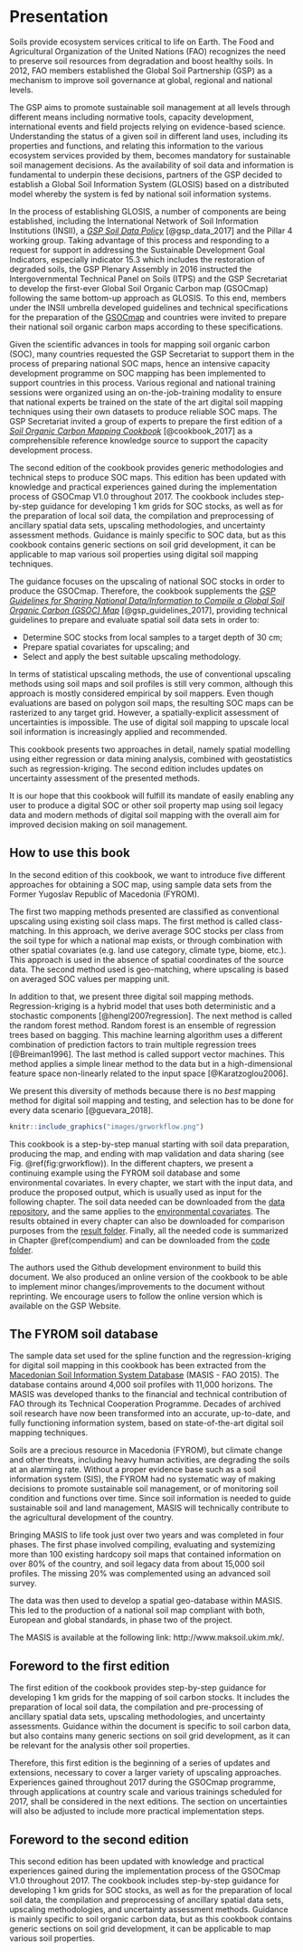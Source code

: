 \mainmatter
\pagestyle{fancy}

# Presentation

Soils provide ecosystem services critical to life on Earth. The Food and Agricultural Organization of the United Nations (FAO) recognizes the need to preserve soil resources from degradation and boost healthy soils. In 2012, FAO members established the Global Soil Partnership (GSP) as a mechanism to improve soil governance at global, regional and national levels.

The GSP aims to promote sustainable soil management at all levels through different means including normative tools, capacity development, international events and field projects relying on evidence-based science. Understanding the status of a given soil in different land uses, including its properties and functions, and relating this information to the various ecosystem services provided by them, becomes mandatory for sustainable soil management decisions. As the availability of soil data and information is fundamental to underpin these decisions, partners of the GSP decided to establish a Global Soil Information System (GLOSIS) based on a distributed model whereby the system is fed by national soil information systems.

In the process of establishing GLOSIS, a number of components are being established, including the International Network of Soil Information Institutions (INSII), a [*GSP Soil Data Policy*](http://www.fao.org/3/a-bs975e.pdf) [@gsp_data_2017] and the Pillar 4 working group. Taking advantage of this process and responding to a request for support in addressing the Sustainable Development Goal Indicators, especially indicator 15.3 which includes the restoration of degraded soils, the GSP Plenary Assembly in 2016 instructed the Intergovernmental Technical Panel on Soils (ITPS) and the GSP Secretariat to develop the first-ever Global Soil Organic Carbon map (GSOCmap) following the same bottom-up approach as GLOSIS. To this end, members under the INSII umbrella developed guidelines and technical specifications for the preparation of the [GSOCmap](http://www.fao.org/3/a-bp164e.pdf) and countries were invited to prepare their national soil organic carbon maps according to these specifications.

Given the scientific advances in tools for mapping soil organic carbon (SOC), many countries requested the GSP Secretariat to support them in the process of preparing national SOC maps, hence an intensive capacity development programme on SOC mapping has been implemented to support countries in this process. Various regional and national training sessions were organized using an on-the-job-training modality to ensure that national experts be trained on the state of the art digital soil mapping techniques using their own datasets to produce reliable SOC maps. The GSP Secretariat invited a group of experts to prepare the first edition of a [*Soil Organic Carbon Mapping Cookbook*](http://www.fao.org/3/a-bs901e.pdf) [@cookbook_2017] as a comprehensible reference knowledge source to support the capacity development process.

The second edition of the cookbook provides generic methodologies and technical steps to produce SOC maps. This edition has been updated with knowledge and practical experiences gained during the implementation process of GSOCmap V1.0 throughout 2017. The cookbook includes step-by-step guidance for developing 1 km grids for SOC stocks, as well as for the preparation of local soil data, the compilation and preprocessing of ancillary spatial data sets, upscaling methodologies, and uncertainty assessment methods. Guidance is mainly specific to SOC data, but as this cookbook contains generic sections on soil grid development, it can be applicable to map various soil properties using digital soil mapping techniques.

The guidance focuses on the upscaling of national SOC stocks in order to produce the GSOCmap. Therefore, the cookbook supplements the [*GSP Guidelines for Sharing National Data/Information to Compile a Global Soil Organic Carbon (GSOC) Map*](http://www.fao.org/3/a-bp164e.pdf) [@gsp_guidelines_2017], providing technical guidelines to prepare and evaluate spatial soil data sets in order to:

* Determine SOC stocks from local samples to a target depth of 30 cm;
* Prepare spatial covariates \index{Environmental covariates} for upscaling; and
* Select and apply the best suitable upscaling methodology.

In terms of statistical upscaling methods, the use of conventional upscaling methods using soil maps and soil profiles is still very common, although this approach is mostly considered empirical by soil mappers. Even though evaluations are based on polygon soil maps, the resulting SOC maps can be rasterized to any target grid. However, a spatially-explicit assessment of uncertainties is impossible. The use of digital soil mapping to upscale local soil information is increasingly applied and recommended.

This cookbook presents two approaches in detail, namely spatial modelling using either regression or data mining analysis, combined with geostatistics such as regression-kriging. The second edition includes updates on uncertainty assessment of the presented methods.

It is our hope that this cookbook will fulfill its mandate of easily enabling any user to produce a digital SOC or other soil property map using soil legacy data and modern methods of digital soil mapping with the overall aim for improved decision making on soil management.

## 	How to use this book

In the second edition of this cookbook, we want to introduce five different approaches for obtaining a SOC map, using sample data sets from the Former Yugoslav Republic of Macedonia (FYROM).

The first two mapping methods presented are classified as conventional upscaling using existing soil class maps. The first method is called class-matching. In this approach, we derive average SOC stocks per class from the soil type for which a national map exists, or through combination with other spatial covariates (e.g. land use category, climate type, biome, etc.). This approach is used in the absence of spatial coordinates of the source data. The second method used is geo-matching, where upscaling is based on averaged SOC values per mapping unit.

In addition to that, we present three digital soil mapping methods. Regression-kriging is a hybrid model that uses both deterministic and a stochastic components [@hengl2007regression]. The next method is called the random forest method. Random forest is an ensemble of regression trees based on bagging. This machine learning algorithm uses a different combination of prediction factors to train multiple regression trees [@Breiman1996]. The last method is called support vector machines. This method applies a simple linear method to the data but in a high-dimensional feature space non-linearly related to the input space [@Karatzoglou2006].

We present this diversity of methods because there is no *best* mapping method for digital soil mapping and testing, and selection has to be done for every data scenario [@guevara_2018].

```r
knitr::include_graphics("images/grworkflow.png")
```

This cookbook is a step-by-step manual starting with soil data preparation, producing the map, and ending with map validation and data sharing (see Fig. \@ref(fig:grworkflow)). In the different chapters, we present a continuing example using the FYROM soil database and some environmental covariates. In every chapter, we start with the input data, and produce the proposed output, which is usually used as input for the following chapter. The soil data needed can be downloaded from the [data repository](https://github.com/FAO-GSP/SOC-Mapping-Cookbook/tree/master/data), and the same applies to the [environmental covariates](https://github.com/FAO-GSP/SOC-Mapping-Cookbook/tree/master/covs). The results obtained in every chapter can also be downloaded for comparison purposes from the [result folder](https://github.com/FAO-GSP/SOC-Mapping-Cookbook/tree/master/results). Finally, all the needed code is summarized in Chapter \@ref(compendium) and can be downloaded from the [code folder](https://github.com/FAO-GSP/SOC-Mapping-Cookbook/tree/master/code).

The authors used the Github development environment to build this document. We also produced an online version of the cookbook to be able to implement minor changes/improvements to the document without reprinting. We encourage users to follow the online version which is available on the GSP Website.

## The FYROM soil database

The sample data set used for the spline function and the regression-kriging for digital soil mapping in this cookbook has been extracted from the [Macedonian Soil Information System Database](http://www.maksoil.ukim.mk/) (MASIS - FAO 2015). The database contains around 4,000 soil profiles with 11,000 horizons. The MASIS was developed thanks to the financial and technical contribution of FAO through its Technical Cooperation Programme. Decades of archived soil research have now been transformed into an accurate, up-to-date, and fully functioning information system, based on state-of-the-art digital soil mapping techniques.

Soils are a precious resource in Macedonia (FYROM), but climate change and other threats, including heavy human activities, are degrading the soils at an alarming rate. Without a proper evidence base such as a soil information system (SIS), the FYROM had no systematic way of making decisions to promote sustainable soil management, or of monitoring soil condition and functions over time. Since soil information is needed to guide sustainable soil and land management, MASIS will technically contribute to the agricultural development of the country.

Bringing MASIS to life took just over two years and was completed in four phases. The first phase involved compiling, evaluating and systemizing more than 100 existing hardcopy soil maps that contained information on over 80% of the country, and soil legacy data from about 15,000 soil profiles. The missing 20% was complemented using an advanced soil survey.

The data was then used to develop a spatial geo-database within MASIS. This led to the production of a national soil map compliant with both, European and global standards, in phase two of the project.

The MASIS is available at the following link: http://www.maksoil.ukim.mk/.

## Foreword to the first edition

The first edition of the cookbook provides step-by-step guidance for developing 1 km grids for the mapping of soil carbon stocks. It includes the preparation of local soil data, the compilation and pre-processing of ancillary spatial data sets, upscaling methodologies, and uncertainty assessments. Guidance within the document is specific to soil carbon data, but also contains many generic sections on soil grid development, as it can be relevant for the analysis other soil properties.

Therefore, this first edition is the beginning of a series of updates and extensions, necessary to cover a larger variety of upscaling approaches. Experiences gained throughout 2017 during the GSOCmap programme, through applications at country scale and various trainings scheduled for 2017, shall be considered in the next editions. The section on uncertainties will also be adjusted to include more practical implementation steps.

## Foreword to the second edition

This second edition has been updated with knowledge and practical experiences gained during the implementation process of the GSOCmap V1.0 throughout 2017. The cookbook includes step-by-step guidance for developing 1 km grids for SOC stocks, as well as for the preparation of local soil data, the compilation and preprocessing of ancillary spatial data sets, upscaling methodologies, and uncertainty assessment methods. Guidance is mainly specific to soil organic carbon data, but as this cookbook contains generic sections on soil grid development, it can be applicable to map various soil properties.
